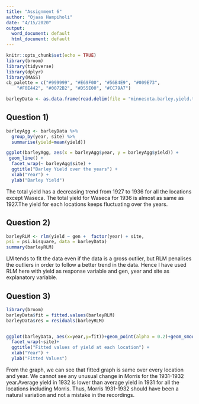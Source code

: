 ```yaml
---
title: "Assignment 6"
author: "Ojaas Hampiholi"
date: "4/15/2020"
output:
  word_document: default
  html_document: default
---
```


```r
knitr::opts_chunk$set(echo = TRUE)
library(broom)
library(tidyverse)
library(dplyr)
library(MASS)
cb_palette = c("#999999", "#E69F00", "#56B4E9", "#009E73",
    "#F0E442", "#0072B2", "#D55E00", "#CC79A7")
```




```r
barleyData <- as.data.frame(read.delim(file = "minnesota.barley.yield.txt", header = TRUE, sep = " "))
```

## Question 1)


```r
barleyAgg <- barleyData %>%
  group_by(year, site) %>%
  summarise(yield=mean(yield))
```


```r

ggplot(barleyAgg, aes(x = barleyAgg$year, y = barleyAgg$yield)) +
 geom_line() +
  facet_wrap(~ barleyAgg$site) + 
  ggtitle("Barley Yield over the years") +
  xlab("Year") +
  ylab("Barley Yield")
```

The total yield has a decreasing trend from 1927 to 1936 for all the locations except Waseca. The total yield for Waseca for 1936 is almost as same as 1927.The yield for each locations keeps fluctuating over the years.


## Question 2)


```r
barleyRLM <- rlm(yield ~ gen +  factor(year) + site,
psi = psi.bisquare, data = barleyData)
summary(barleyRLM)
```

LM tends to fit the data even if the data is a gross outlier, but RLM penalises the outliers in order to follow a better trend in the data. Hence I have used RLM here with yield as response variable and gen, year and site as explanatory variable.

## Question 3)

```r
library(broom)
barleyData$fit = fitted.values(barleyRLM)
barleyData$res = residuals(barleyRLM)


ggplot(barleyData, aes(x=year,y=fit))+geom_point(alpha = 0.2)+geom_smooth(se=FALSE)+
  facet_wrap(~site)+
  ggtitle("Fitted values of yield at each location") +
  xlab("Year") +
  ylab("Fitted Values")
```


From the graph, we can see that fitted graph is same over every location and year. We cannot see any unusual change in Morris for the 1931-1932 year.Average yield in 1932 is lower than average yield in 1931 for all the locations including Morris. Thus, Morris 1931-1932 should have been a natural variation and not a mistake in the recordings.